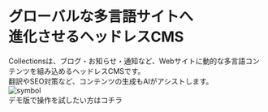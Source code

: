 
<div className="bg-black text-white py-2 flex justify-center items-start">
  <div className="w-[90rem] px-4">
    <div className="mt-24 mb-16">
      <h1 className="text-7xl font-bold">
        <div>グローバルな多言語サイトへ</div>
        <div className="mt-8">進化させるヘッドレスCMS</div>
      </h1>
      <div className="mt-10 text-xl">
        Collectionsは、ブログ・お知らせ・通知など、Webサイトに動的な多言語コンテンツを組み込めるヘッドレスCMSです。
      </div>
      <div className="mt-2 text-xl">翻訳やSEO対策など、コンテンツの生成もAIがアシストします。</div>
      <div className="mt-14">
        <RegisterButton title={"に登録して利用を開始"} isWide={false} />
      </div>
    </div>
  </div>
</div>
<div className="py-2 flex justify-center items-start">
  <div className="w-[90rem] px-4 py-20">
    <div className="flex flex-col justify-center items-center">
      <div>
        <RegisterButton title={"に登録して利用を開始"} isWide={true} />
      </div>
      <div className="mt-10">
        <Link
          href="https://app.collectionsdemo.live/admin"
          target="_blank"
          rel="noopener noreferrer"
          className="underline hover:no-underline underline-offset-4"
        >
          <div className="flex flex-row items-center gap-2">
            <Image src={symbol} alt="symbol" className="h-8 w-auto" />
            <div>デモ版で操作を試したい方はコチラ</div>
          </div>
        </Link>
      </div>
    </div>

  </div>
</div>
